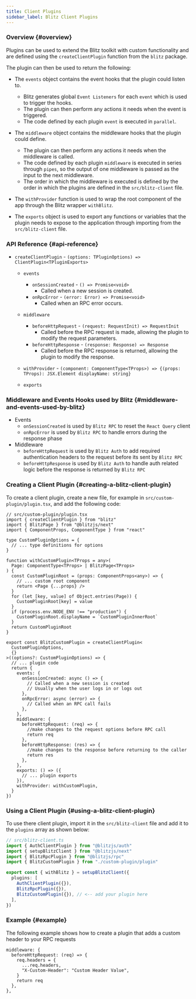 ```yaml
---
title: Client Plugins
sidebar_label: Blitz Client Plugins
---
```


### Overview {#overview}

Plugins can be used to extend the Blitz toolkit with custom functionality
and are defined using the `createClientPlugin` function from the `blitz`
package.

The plugin can then be used to return the following:

- The `events` object contains the event hooks that the plugin could
  listen to.

  - Blitz generates global `Event Listeners` for each `event` which is
    used to trigger the hooks.
  - The plugin can then perform any actions it needs when the event is
    triggered.
  - The code defined by each plugin `event` is executed in `parallel`.

- The `middleware` object contains the middleware hooks that the plugin
  could define.

  - The plugin can then perform any actions it needs when the middleware
    is called.
  - The code defined by each plugin `middleware` is executed in series
    through `pipes`, so the output of one middleware is passed as the
    input to the next middleware.
  - The order in which the middleware is executed is defined by the order
    in which the plugins are defined in the `src/blitz-client` file.

- The `withProvider` function is used to wrap the root component of the
  app through the Blitz wrapper `withBlitz`.

- The `exports` object is used to export any functions or variables that
  the plugin needs to expose to the application through importing from the
  `src/blitz-client` file.

### API Reference {#api-reference}

- `createClientPlugin` -
  `(options: TPluginOptions) => ClientPlugin<TPluginExports>`

  - `events`
    - `onSessionCreated` - `() => Promise<void>`
      - Called when a new session is created.
    - `onRpcError` - `(error: Error) => Promise<void>`
      - Called when an RPC error occurs.
  - `middleware`
    - `beforeHttpRequest` - `(request: RequestInit) => RequestInit`
      - Called before the RPC request is made, allowing the plugin to
        modify the request parameters.
    - `beforeHttpResponse` - `(response: Response) => Response`
      - Called before the RPC response is returned, allowing the plugin to
        modify the response.
  - `withProvider` -
    `(component: ComponentType<TProps>) => {(props: TProps): JSX.Element displayName: string}`

  - `exports`

### Middleware and Events Hooks used by Blitz {#middleware-and-events-used-by-blitz}

- Events
  - `onSessionCreated` is used by `Blitz RPC` to reset the `React Query`
    client
  - `onRpcError` is used by `Blitz RPC` to handle errors during the
    response phase
- Middleware
  - `beforeHttpRequest` is used by `Blitz Auth` to add required
    authentication headers to the request before its sent by `Blitz RPC`
  - `beforeHttpResponse` is used by `Blitz Auth` to handle auth related
    logic before the response is returned by `Blitz RPC`

### Creating a Client Plugin {#creating-a-blitz-client-plugin}

To create a client plugin, create a new file, for example in
`src/custom-plugin/plugin.tsx`, and add the following code:

```tsx
// src/custom-plugin/plugin.tsx
import { createClientPlugin } from "blitz"
import { BlitzPage } from "@blitzjs/next"
import { ComponentProps, ComponentType } from "react"

type CustomPluginOptions = {
  // ... type definitions for options
}

function withCustomPlugin<TProps = any>(
  Page: ComponentType<TProps> | BlitzPage<TProps>
) {
  const CustomPluginRoot = (props: ComponentProps<any>) => {
    // ... custom root component
    return <Page {...props} />
  }
  for (let [key, value] of Object.entries(Page)) {
    CustomPluginRoot[key] = value
  }
  if (process.env.NODE_ENV !== "production") {
    CustomPluginRoot.displayName = `CustomPluginInnerRoot`
  }
  return CustomPluginRoot
}

export const BlitzCustomPlugin = createClientPlugin<
  CustomPluginOptions,
  {}
>((options?: CustomPluginOptions) => {
  // ... plugin code
  return {
    events: {
      onSessionCreated: async () => {
        // Called when a new session is created
        // Usually when the user logs in or logs out
      },
      onRpcError: async (error) => {
        // Called when an RPC call fails
      },
    },
    middleware: {
      beforeHttpRequest: (req) => {
        //make changes to the request options before RPC call
        return req
      },
      beforeHttpResponse: (res) => {
        //make changes to the response before returning to the caller
        return res
      },
    },
    exports: () => ({
      // ... plugin exports
    }),
    withProvider: withCustomPlugin,
  }
})
```

### Using a Client Plugin {#using-a-blitz-client-plugin}

To use there client plugin, import it in the `src/blitz-client` file and
add it to the `plugins` array as shown below:

```ts
// src/blitz-client.ts
import { AuthClientPlugin } from "@blitzjs/auth"
import { setupBlitzClient } from "@blitzjs/next"
import { BlitzRpcPlugin } from "@blitzjs/rpc"
import { BlitzCustomPlugin } from "./custom-plugin/plugin"

export const { withBlitz } = setupBlitzClient({
  plugins: [
    AuthClientPlugin({}),
    BlitzRpcPlugin({}),
    BlitzCustomPlugin({}), // <-- add your plugin here
  ],
})
```

### Example {#example}

The following example shows how to create a plugin that adds a custom
header to your RPC requests

```tsx
middleware: {
  beforeHttpRequest: (req) => {
    req.headers = {
      ...req.headers,
      "X-Custom-Header": "Custom Header Value",
    }
    return req
  },
},
```
